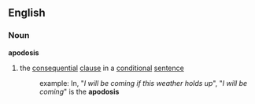 == English ==
=== Noun ===
'''apodosis'''
# the [[consequential]] [[clause]] in a [[conditional]] [[sentence]]
#: example: In, "''I will be coming if this weather holds up''", "''I will be coming''" is the '''apodosis'''